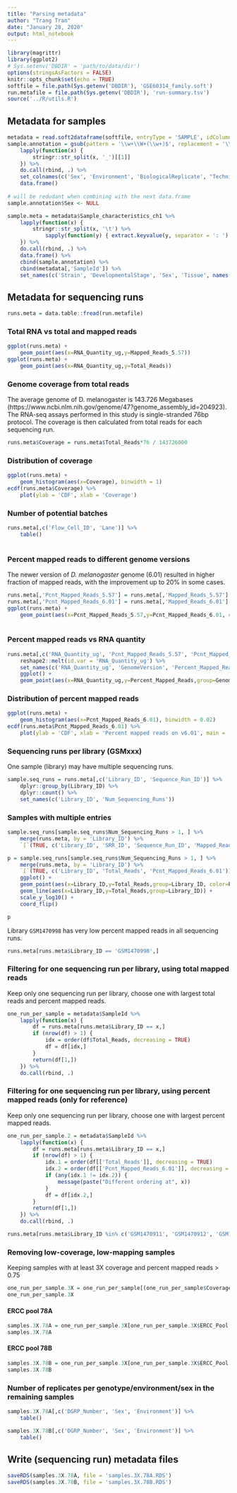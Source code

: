 ```yaml
---
title: "Parsing metadata"
author: "Trang Tran"
date: "January 28, 2020"
output: html_notebook
---
```


```r
library(magrittr)
library(ggplot2)
# Sys.setenv('DBDIR' = 'path/to/data/dir')
options(stringsAsFactors = FALSE)
knitr::opts_chunk$set(echo = TRUE)
softfile = file.path(Sys.getenv('DBDIR'), 'GSE60314_family.soft')
run.metafile = file.path(Sys.getenv('DBDIR'), 'run-summary.tsv')
source('../R/utils.R')
```

## Metadata for samples

```r
metadata = read.soft2dataframe(softfile, entryType = 'SAMPLE', idColumnName = 'SampleId')
sample.annotation = gsub(pattern = '\\w+\\W+(\\w+)$', replacement = '\\1', metadata$Sample_title) %>%
    lapply(function(x) {
        stringr::str_split(x, '_')[[1]]
    }) %>%
    do.call(rbind, .) %>%
    set_colnames(c('Sex', 'Environment', 'BiologicalReplicate', "TechnicalReplicate")) %>%
    data.frame()
    
# will be redudant when combining with the next data.frame
sample.annotation$Sex <- NULL

sample.meta = metadata$Sample_characteristics_ch1 %>%
    lapply(function(x) {
        stringr::str_split(x, '\t') %>%
            sapply(function(y) { extract.keyvalue(y, separator = ': ') })
    }) %>%
    do.call(rbind, .) %>%
    data.frame() %>%
    cbind(sample.annotation) %>%
    cbind(metadata[,'SampleId']) %>%
    set_names(c('Strain', 'DevelopmentalStage', 'Sex', 'Tissue', names(sample.annotation), 'SampleId')) # standardize column names
```

## Metadata for sequencing runs

```r
runs.meta = data.table::fread(run.metafile)
```


### Total RNA vs total and mapped reads

```r
ggplot(runs.meta) +
    geom_point(aes(x=RNA_Quantity_ug,y=Mapped_Reads_5.57))
ggplot(runs.meta) +
    geom_point(aes(x=RNA_Quantity_ug,y=Total_Reads))

```
### Genome coverage from total reads

The average genome of D. melanogaster is 143.726 Megabases (https://www.ncbi.nlm.nih.gov/genome/47?genome_assembly_id=204923). The RNA-seq assays performed in this study is single-stranded 76bp protocol. The coverage is then calculated from total reads for each sequencing run.

```r
runs.meta$Coverage = runs.meta$Total_Reads*76 / 143726000
```

### Distribution of coverage

```r
ggplot(runs.meta) +
    geom_histogram(aes(x=Coverage), binwidth = 1)
ecdf(runs.meta$Coverage) %>%
    plot(ylab = 'CDF', xlab = 'Coverage')
```

### Number of potential batches

```r
runs.meta[,c('Flow_Cell_ID', 'Lane')] %>%
    table()
    
```



### Percent mapped reads to different genome versions

The newer version of _D. melanogaster_ genome (6.01) resulted in higher fraction of mapped reads, with the improvement up to 20% in some cases.

```r
runs.meta[,'Pcnt_Mapped_Reads_5.57'] = runs.meta[,'Mapped_Reads_5.57'] / runs.meta[,'Total_Reads']
runs.meta[,'Pcnt_Mapped_Reads_6.01'] = runs.meta[,'Mapped_Reads_6.01'] / runs.meta[,'Total_Reads']
ggplot(runs.meta) +
    geom_point(aes(x=Pcnt_Mapped_Reads_5.57,y=Pcnt_Mapped_Reads_6.01, color = Total_Reads), shape = 4)
    
```

### Percent mapped reads vs RNA quantity
```r
runs.meta[,c('RNA_Quantity_ug', 'Pcnt_Mapped_Reads_5.57', 'Pcnt_Mapped_Reads_6.01')] %>%
    reshape2::melt(id.var = 'RNA_Quantity_ug') %>%
    set_names(c('RNA_Quantity_ug', 'GenomeVersion', 'Percent_Mapped_Reads')) %>%
    ggplot() +
    geom_point(aes(x=RNA_Quantity_ug,y=Percent_Mapped_Reads,group=GenomeVersion,color=GenomeVersion), alpha=0.3,shape = 4)

```

### Distribution of percent mapped reads

```r
ggplot(runs.meta) +
    geom_histogram(aes(x=Pcnt_Mapped_Reads_6.01), binwidth = 0.02)
ecdf(runs.meta$Pcnt_Mapped_Reads_6.01) %>%
    plot(ylab = 'CDF', xlab = 'Percent mapped reads on v6.01', main = 'Distribution of percent mapped reads')
```

### Sequencing runs per library (GSMxxx)

One sample (library) may have multiple sequencing runs.

```r
sample.seq_runs = runs.meta[,c('Library_ID', 'Sequence_Run_ID')] %>%
    dplyr::group_by(Library_ID) %>%
    dplyr::count() %>%
    set_names(c('Library_ID', 'Num_Sequencing_Runs'))
```

### Samples with multiple entries

```r
sample.seq_runs[sample.seq_runs$Num_Sequencing_Runs > 1, ] %>%
    merge(runs.meta, by = 'Library_ID') %>%
    `[`(TRUE, c('Library_ID', 'SRR_ID', 'Sequence_Run_ID', 'Mapped_Reads_5.57', 'Mapped_Reads_6.01', 'Total_Reads'))
```

```r
p = sample.seq_runs[sample.seq_runs$Num_Sequencing_Runs > 1, ] %>%
    merge(runs.meta, by = 'Library_ID') %>%
    `[`(TRUE, c('Library_ID', 'Total_Reads', 'Pcnt_Mapped_Reads_6.01')) %>%
    ggplot() +
    geom_point(aes(x=Library_ID,y=Total_Reads,group=Library_ID, color=Pcnt_Mapped_Reads_6.01)) +
    geom_line(aes(x=Library_ID,y=Total_Reads,group=Library_ID)) +
    scale_y_log10() +
    coord_flip()

p

```

Library `GSM1470998` has very low percent mapped reads in all sequencing runs.


```r
runs.meta[runs.meta$Library_ID == 'GSM1470998',]
```

### Filtering for one sequencing run per library, using total mapped reads

Keep only one sequencing run per library, choose one with largest total reads and percent mapped reads.

```r
one_run_per_sample = metadata$SampleId %>%
    lapply(function(x) {
        df = runs.meta[runs.meta$Library_ID == x,]
        if (nrow(df) > 1) {
            idx = order(df$Total_Reads, decreasing = TRUE)
            df = df[idx,]
        }
        return(df[1,])
    }) %>%
    do.call(rbind, .)
```

### Filtering for one sequencing run per library, using percent mapped reads (only for reference)

Keep only one sequencing run per library, choose one with largest percent mapped reads.

```r
one_run_per_sample.2 = metadata$SampleId %>%
    lapply(function(x) {
        df = runs.meta[runs.meta$Library_ID == x,]
        if (nrow(df) > 1) {
            idx.1 = order(df[['Total_Reads']], decreasing = TRUE)
            idx.2 = order(df[['Pcnt_Mapped_Reads_6.01']], decreasing = TRUE)
            if (any(idx.1 != idx.2)) {
                message(paste("Different ordering at", x))
            }
            df = df[idx.2,]
        }
        return(df[1,])
    }) %>%
    do.call(rbind, .)
```

```r
runs.meta[runs.meta$Library_ID %in% c('GSM1470911', 'GSM1470912', 'GSM1470914', 'GSM1470915'), c('Library_ID', 'Sequence_Run_ID', 'Pcnt_Mapped_Reads_5.57', 'Pcnt_Mapped_Reads_6.01', 'Total_Reads')]
```

### Removing low-coverage, low-mapping samples

Keeping samples with at least 3X coverage and percent mapped reads > 0.75

```r
one_run_per_sample.3X = one_run_per_sample[(one_run_per_sample$Coverage > 3) & (one_run_per_sample$Pcnt_Mapped_Reads_6.01 > 0.75), ]
one_run_per_sample.3X
```



#### ERCC pool 78A

```r
samples.3X.78A = one_run_per_sample.3X[one_run_per_sample.3X$ERCC_Pool == '78A', ]
samples.3X.78A
```

#### ERCC pool 78B

```r
samples.3X.78B = one_run_per_sample.3X[one_run_per_sample.3X$ERCC_Pool == '78B', ]
samples.3X.78B
```

### Number of replicates per genotype/environment/sex in the remaining samples

```r
samples.3X.78A[,c('DGRP_Number', 'Sex', 'Environment')] %>%
    table()
```

```r
samples.3X.78B[,c('DGRP_Number', 'Sex', 'Environment')] %>%
    table()
```

## Write (sequencing run) metadata files

```r
saveRDS(samples.3X.78A, file = 'samples.3X.78A.RDS')
saveRDS(samples.3X.78B, file = 'samples.3X.78B.RDS')
```



